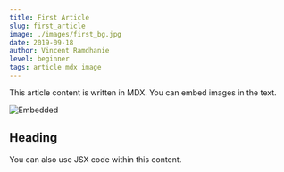 ```yaml
---
title: First Article
slug: first_article
image: ./images/first_bg.jpg
date: 2019-09-18
author: Vincent Ramdhanie
level: beginner
tags: article mdx image
---
```


This article content is written in MDX. You can embed images in the text.

![Embedded](./images/first_01.jpg)

## Heading

You can also use JSX code within this content.
